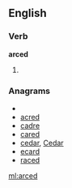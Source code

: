 ==English==

===Verb===
'''arced'''

# {{past of|[[arc]]}}

===Anagrams===
* {{alphagram|acder}}
* [[acred#English|acred]]
* [[cadre#English|cadre]]
* [[cared#English|cared]]
* [[cedar#English|cedar]], [[Cedar#English|Cedar]]
* [[ecard#English|ecard]]
* [[raced#English|raced]]


[[ml:arced]]